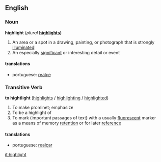 ==English==

===Noun===

'''highlight''' (''plural'' '''[[highlights]]''')

#An area or a spot in a drawing, painting, or photograph that is strongly [[illuminated]] 
#An especially [[significant]] or interesting detail or event 

====translations====
*portuguese: [[realçe]]

===Transitive Verb===

'''to hightlight''' ([[highlights]] / [[highlighting]] / [[highlighted]])

#To make prominet; emphasize
#To be a highlight of
#To mark (important passages of text) with a usually [[fluorescent]] marker as a means of memory [[retention]] or for later [[reference]]

====translations====
*portuguese: [[realçar]]

[[it:highlight]]
